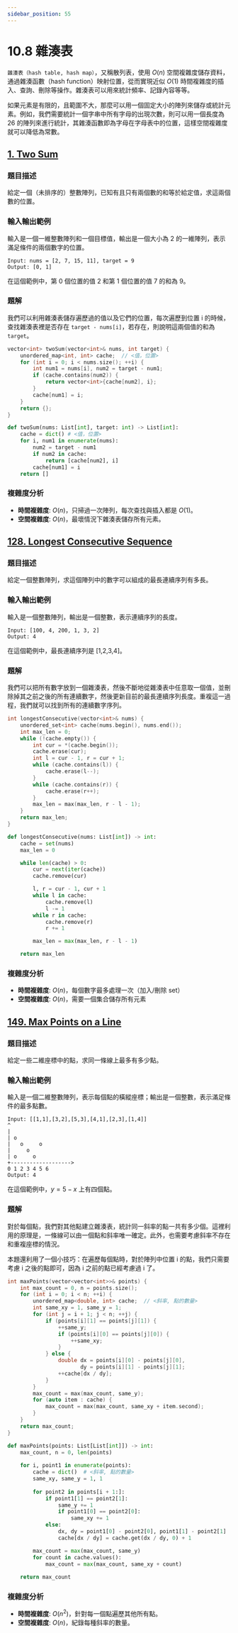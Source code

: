 ```yaml
---
sidebar_position: 55
---
```


# 10.8 雜湊表

`雜湊表（hash table, hash map）`，又稱散列表，使用 $O(n)$ 空間複雜度儲存資料，通過雜湊函數（hash function）映射位置，從而實現近似 $O(1)$ 時間複雜度的插入、查詢、刪除等操作。雜湊表可以用來統計頻率、記錄內容等等。

如果元素是有限的，且範圍不大，那麼可以用一個固定大小的陣列來儲存或統計元素。例如，我們需要統計一個字串中所有字母的出現次數，則可以用一個長度為 26 的陣列來進行統計，其雜湊函數即為字母在字母表中的位置，這樣空間複雜度就可以降低為常數。

## [1. Two Sum](https://leetcode.com/problems/two-sum/)

### 題目描述

給定一個（未排序的）整數陣列，已知有且只有兩個數的和等於給定值，求這兩個數的位置。

### 輸入輸出範例

輸入是一個一維整數陣列和一個目標值，輸出是一個大小為 2 的一維陣列，表示滿足條件的兩個數字的位置。

```
Input: nums = [2, 7, 15, 11], target = 9
Output: [0, 1]
```

在這個範例中，第 0 個位置的值 2 和第 1 個位置的值 7 的和為 9。

### 題解

我們可以利用雜湊表儲存遍歷過的值以及它們的位置，每次遍歷到位置 i 的時候，查找雜湊表裡是否存在 `target - nums[i]`，若存在，則說明這兩個值的和為 `target`。

<Tabs>
<TabItem value="cpp" label="C++">

```cpp
vector<int> twoSum(vector<int>& nums, int target) {
    unordered_map<int, int> cache;  // <值，位置>
    for (int i = 0; i < nums.size(); ++i) {
        int num1 = nums[i], num2 = target - num1;
        if (cache.contains(num2)) {
            return vector<int>{cache[num2], i};
        }
        cache[num1] = i;
    }
    return {};
}
```

</TabItem>
<TabItem value="py" label="Python">

```py
def twoSum(nums: List[int], target: int) -> List[int]:
    cache = dict() # <值，位置>
    for i, num1 in enumerate(nums):
        num2 = target - num1
        if num2 in cache:
            return [cache[num2], i]
        cache[num1] = i
    return []
```

</TabItem>

</Tabs>

### 複雜度分析

- **時間複雜度**: $O(n)$，只掃過一次陣列，每次查找與插入都是 $O(1)$。
- **空間複雜度**: $O(n)$，最壞情況下雜湊表儲存所有元素。


## [128. Longest Consecutive Sequence](https://leetcode.com/problems/longest-consecutive-sequence/)

### 題目描述

給定一個整數陣列，求這個陣列中的數字可以組成的最長連續序列有多長。

### 輸入輸出範例

輸入是一個整數陣列，輸出是一個整數，表示連續序列的長度。

```
Input: [100, 4, 200, 1, 3, 2]
Output: 4
```

在這個範例中，最長連續序列是 [1,2,3,4]。

### 題解

我們可以把所有數字放到一個雜湊表，然後不斷地從雜湊表中任意取一個值，並刪除掉其之前之後的所有連續數字，然後更新目前的最長連續序列長度。重複這一過程，我們就可以找到所有的連續數字序列。

<Tabs>
<TabItem value="cpp" label="C++">

```cpp
int longestConsecutive(vector<int>& nums) {
    unordered_set<int> cache(nums.begin(), nums.end());
    int max_len = 0;
    while (!cache.empty()) {
        int cur = *(cache.begin());
        cache.erase(cur);
        int l = cur - 1, r = cur + 1;
        while (cache.contains(l)) {
            cache.erase(l--);
        }
        while (cache.contains(r)) {
            cache.erase(r++);
        }
        max_len = max(max_len, r - l - 1);
    }
    return max_len;
}
```

</TabItem>
<TabItem value="py" label="Python">

```py
def longestConsecutive(nums: List[int]) -> int:
    cache = set(nums)
    max_len = 0

    while len(cache) > 0:
        cur = next(iter(cache))
        cache.remove(cur)

        l, r = cur - 1, cur + 1
        while l in cache:
            cache.remove(l)
            l -= 1
        while r in cache:
            cache.remove(r)
            r += 1

        max_len = max(max_len, r - l - 1)

    return max_len

```

</TabItem>

</Tabs>

### 複雜度分析

- **時間複雜度**: $O(n)$，每個數字最多處理一次（加入/刪除 set）
- **空間複雜度**: $O(n)$，需要一個集合儲存所有元素


## [149. Max Points on a Line](https://leetcode.com/problems/max-points-on-a-line/)

### 題目描述

給定一些二維座標中的點，求同一條線上最多有多少點。

### 輸入輸出範例

輸入是一個二維整數陣列，表示每個點的橫縱座標；輸出是一個整數，表示滿足條件的最多點數。

```
Input: [[1,1],[3,2],[5,3],[4,1],[2,3],[1,4]]
^
|
| o
|   o     o
|     o
| o     o
+------------------->
0 1 2 3 4 5 6
Output: 4
```

在這個範例中，$y = 5 - x$ 上有四個點。

### 題解

對於每個點，我們對其他點建立雜湊表，統計同一斜率的點一共有多少個。這裡利用的原理是，一條線可以由一個點和斜率唯一確定。此外，也需要考慮斜率不存在和重複座標的情況。

本題還利用了一個小技巧：在遍歷每個點時，對於陣列中位置 i 的點，我們只需要考慮 i 之後的點即可，因為 i 之前的點已經考慮過 i 了。

<Tabs>
<TabItem value="cpp" label="C++">

```cpp
int maxPoints(vector<vector<int>>& points) {
    int max_count = 0, n = points.size();
    for (int i = 0; i < n; ++i) {
        unordered_map<double, int> cache;  // <斜率, 點的數量>
        int same_xy = 1, same_y = 1;
        for (int j = i + 1; j < n; ++j) {
            if (points[i][1] == points[j][1]) {
                ++same_y;
                if (points[i][0] == points[j][0]) {
                    ++same_xy;
                }
            } else {
                double dx = points[i][0] - points[j][0],
                       dy = points[i][1] - points[j][1];
                ++cache[dx / dy];
            }
        }
        max_count = max(max_count, same_y);
        for (auto item : cache) {
            max_count = max(max_count, same_xy + item.second);
        }
    }
    return max_count;
}
```

</TabItem>
<TabItem value="py" label="Python">

```py
def maxPoints(points: List[List[int]]) -> int:
    max_count, n = 0, len(points)
    
    for i, point1 in enumerate(points):
        cache = dict()  # <斜率, 點的數量>
        same_xy, same_y = 1, 1
        
        for point2 in points[i + 1:]:
            if point1[1] == point2[1]:
                same_y += 1
                if point1[0] == point2[0]:
                    same_xy += 1
            else:
                dx, dy = point1[0] - point2[0], point1[1] - point2[1]
                cache[dx / dy] = cache.get(dx / dy, 0) + 1

        max_count = max(max_count, same_y)
        for count in cache.values():
            max_count = max(max_count, same_xy + count)
    
    return max_count

```

</TabItem>

</Tabs>

### 複雜度分析

- **時間複雜度**: $O(n^2)$，針對每一個點遍歷其他所有點。
- **空間複雜度**: $O(n)$，紀錄每種斜率的數量。
